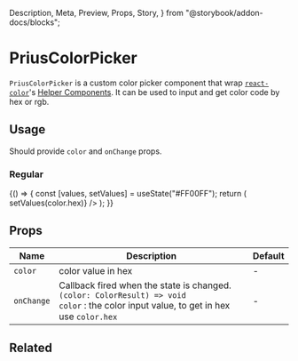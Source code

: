   Description,
  Meta,
  Preview,
  Props,
  Story,
} from "@storybook/addon-docs/blocks";


<Meta
  component={PriusColorPicker}
  id="Components|PriusColorPicker"
  title="Components|PriusColorPicker"
/>

# PriusColorPicker

`PriusColorPicker` is a custom color picker component that wrap [`react-color`](https://casesandberg.github.io/react-color/)'s [Helper Components](https://casesandberg.github.io/react-color/#create-helpers).
It can be used to input and get color code by hex or rgb.

## Usage

Should provide `color` and `onChange` props.

### Regular

<Preview>
  <Story name="regular">
    {() => {
      const [values, setValues] = useState("#FF00FF");
      return (
        <Grid container style={{ margin: 12 }}>
          <PriusColorPicker
            color={values}
            onChange={(color) => setValues(color.hex)}
          />
        </Grid>
      );
    }}
  </Story>
</Preview>

## Props

| Name       | Description                                                                                                                                         | Default |
| ---------- | --------------------------------------------------------------------------------------------------------------------------------------------------- | ------- |
| `color`    | color value in hex                                                                                                                                  | -       |
| `onChange` | Callback fired when the state is changed. <br/> `(color: ColorResult) => void` <br/> `color` : the color input value, to get in hex use `color.hex` | -       |

## Related
